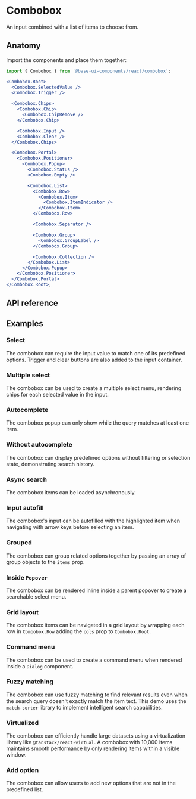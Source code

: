 # Combobox

<Subtitle>An input combined with a list of items to choose from.</Subtitle>
<Meta
  name="description"
  content="A high-quality, unstyled React combobox component that renders an input combined with a list of items to choose from."
/>

<Demo path="./demos/hero" />

## Anatomy

Import the components and place them together:

```jsx title="Anatomy"
import { Combobox } from '@base-ui-components/react/combobox';

<Combobox.Root>
  <Combobox.SelectedValue />
  <Combobox.Trigger />

  <Combobox.Chips>
    <Combobox.Chip>
      <Combobox.ChipRemove />
    </Combobox.Chip>

    <Combobox.Input />
    <Combobox.Clear />
  </Combobox.Chips>

  <Combobox.Portal>
    <Combobox.Positioner>
      <Combobox.Popup>
        <Combobox.Status />
        <Combobox.Empty />

        <Combobox.List>
          <Combobox.Row>
            <Combobox.Item>
              <Combobox.ItemIndicator />
            </Combobox.Item>
          </Combobox.Row>

          <Combobox.Separator />

          <Combobox.Group>
            <Combobox.GroupLabel />
          </Combobox.Group>

          <Combobox.Collection />
        </Combobox.List>
      </Combobox.Popup>
    </Combobox.Positioner>
  </Combobox.Portal>
</Combobox.Root>;
```

## API reference

<Reference
  component="Combobox"
  parts="Root, Input, Clear, Chips, Chip, ChipRemove, SelectedValue, List, Trigger, Portal, Positioner, Popup, Status, Empty, Collection, Row, Item, ItemIndicator, Group, GroupLabel, Separator"
/>

## Examples

### Select

The combobox can require the input value to match one of its predefined options. Trigger and clear buttons are also added to the input container.

<Demo path="./demos/option-only" compact />

### Multiple select

The combobox can be used to create a multiple select menu, rendering chips for each selected value in the input.

<Demo path="./demos/multiple" compact />

### Autocomplete

The combobox popup can only show while the query matches at least one item.

<Demo path="./demos/autocomplete" compact />

### Without autocomplete

The combobox can display predefined options without filtering or selection state, demonstrating search history.

<Demo path="./demos/without-autocomplete" compact />

### Async search

The combobox items can be loaded asynchronously.

<Demo path="./demos/async" compact />

### Input autofill

The combobox's input can be autofilled with the highlighted item when navigating with arrow keys before selecting an item.

<Demo path="./demos/autofill" compact />

### Grouped

The combobox can group related options together by passing an array of group objects to the `items` prop.

<Demo path="./demos/grouped" compact />

### Inside `Popover`

The combobox can be rendered inline inside a parent popover to create a searchable select menu.

<Demo path="./demos/inside-popover" compact />

### Grid layout

The combobox items can be navigated in a grid layout by wrapping each row in `Combobox.Row` adding the `cols` prop to `Combobox.Root`.

<Demo path="./demos/grid" compact />

### Command menu

The combobox can be used to create a command menu when rendered inside a `Dialog` component.

<Demo path="./demos/command-menu" compact />

### Fuzzy matching

The combobox can use fuzzy matching to find relevant results even when the search query doesn't exactly match the item text. This demo uses the `match-sorter` library to implement intelligent search capabilities.

<Demo path="./demos/fuzzy-matching" compact />

### Virtualized

The combobox can efficiently handle large datasets using a virtualization library like `@tanstack/react-virtual`. A combobox with 10,000 items maintains smooth performance by only rendering items within a visible window.

<Demo path="./demos/virtualized" compact />

### Add option

The combobox can allow users to add new options that are not in the predefined list.

<Demo path="./demos/add-option" compact />
